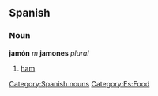 == Spanish == 
=== Noun === 
'''jamón''' ''m'' '''jamones''' ''plural''
# [[ham]] 
[[Category:Spanish nouns]]
[[Category:Es:Food]]